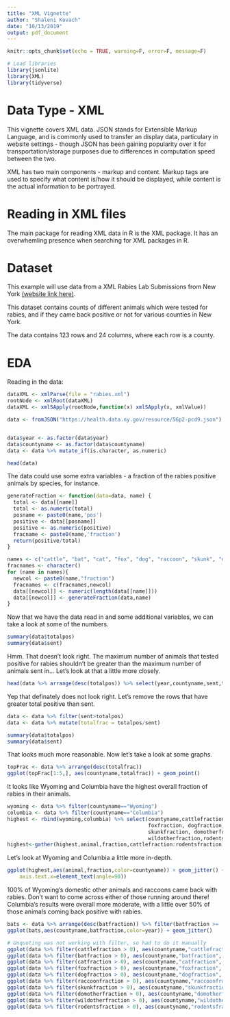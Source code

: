 ```yaml
---
title: "XML Vignette"
author: "Shaleni Kovach"
date: "10/13/2019"
output: pdf_document
---
```


```r
knitr::opts_chunk$set(echo = TRUE, warning=F, error=F, message=F)
```

```r
# Load libraries
library(jsonlite)
library(XML)
library(tidyverse)
```


# Data Type - XML
This vignette covers XML data. JSON stands for Extensible Markup Language, and is commonly used to  transfer an display data, particulary in website settings - though JSON has been gaining popularity over it for transportation/storage purposes due to differences in computation speed between the two. 

XML has two main components - markup and content. Markup tags are used to specify what content is/how it should be displayed, while content is the actual information to be portrayed. 


# Reading in XML files
The main package for reading XML data in R is the XML package. It has an overwhemling presence when searching for XML packages in R.
 
# Dataset
This example will use data from a XML Rabies Lab Submissions from New York [(website link here)](https://health.data.ny.gov/Health/Rabies-Laboratory-Submissions-Beginning-2017/56p2-pcd9).  

This dataset contains counts of different animals which were tested for rabies, and if they came back positive or not for various counties in New York.

The data contains 123 rows and 24 columns, where each row is a county.

# EDA

Reading in the data:

```r
dataXML <- xmlParse(file = "rabies.xml")
rootNode <- xmlRoot(dataXML)
dataXML <- xmlSApply(rootNode,function(x) xmlSApply(x, xmlValue))

data <- fromJSON("https://health.data.ny.gov/resource/56p2-pcd9.json")


data$year <- as.factor(data$year)
data$countyname <- as.factor(data$countyname)
data <- data %>% mutate_if(is.character, as.numeric)

head(data)
```

The data could use some extra variables - a fraction of the rabies positive animals by species, for instance.

```r
generateFraction <- function(data=data, name) {
  total <- data[[name]]
  total <- as.numeric(total)
  posname <- paste0(name,'pos')
  positive <- data[[posname]]
  positive <- as.numeric(positive)
  fracname <- paste0(name,'fraction')
  return(positive/total)
}

names <- c("cattle", "bat", "cat", "fox", "dog", "raccoon", "skunk", "domother", "wildother","rodents")
fracnames <- character()
for (name in names){
  newcol <- paste0(name,"fraction")
  fracnames <- c(fracnames,newcol)
  data[[newcol]] <- numeric(length(data[[name]]))
  data[[newcol]] <- generateFraction(data,name)
}
```

Now that we have the data read in and some additional variables, we can take a look at some of the numbers.

```r
summary(data$totalpos)
summary(data$sent)
```

Hmm. That doesn't look right. The maximum number of animals that tested positive for rabies shouldn't be greater than the maximum number of animals sent in... Let's look at that a little more closely.

```r
head(data %>% arrange(desc(totalpos)) %>% select(year,countyname,sent,totalpos))
```

Yep that definately does not look right. Let's remove the rows that have greater total positive than sent.

```r
data <- data %>% filter(sent>totalpos)
data <- data %>% mutate(totalfrac = totalpos/sent)

summary(data$totalpos)
summary(data$sent)
```

That looks much more reasonable. Now let's take a look at some graphs.

```r
topFrac <- data %>% arrange(desc(totalfrac))
ggplot(topFrac[1:5,], aes(countyname,totalfrac)) + geom_point()
```

It looks like Wyoming and Columbia have the highest overall fraction of rabies in their animals. 

```r
wyoming <- data %>% filter(countyname=="Wyoming")
columbia <- data %>% filter(countyname=="Columbia")
highest <- rbind(wyoming,columbia) %>% select(countyname,cattlefraction,batfraction,catfraction,
                                              foxfraction, dogfraction, raccoonfraction, 
                                              skunkfraction, domotherfraction, 
                                              wildotherfraction,rodentsfraction)
highest<-gather(highest,animal,fraction,cattlefraction:rodentsfraction)
```

Let's look at Wyoming and Columbia a little more in-depth.

```r
ggplot(highest,aes(animal,fraction,color=countyname)) + geom_jitter() + theme(
    axis.text.x=element_text(angle=90))
```

100% of Wyoming's domestic other animals and raccoons came back with rabies. Don't want to come across either of those running around there! Columbia's results were overall more moderate, with a little over 50% of those animals coming back positive with rabies. 

```r
bats <- data %>% arrange(desc(batfraction)) %>% filter(batfraction >= .1)
ggplot(bats,aes(countyname,batfraction,color=year)) + geom_jitter()
```

```r
# Unquoting was not working with filter, so had to do it manually
ggplot(data %>% filter(cattlefraction > 0), aes(countyname,"cattlefraction", color=year)) + geom_jitter()
ggplot(data %>% filter(batfraction > 0), aes(countyname,"batfraction", color=year)) + geom_jitter()
ggplot(data %>% filter(catfraction > 0), aes(countyname,"catfraction", color=year)) + geom_jitter()
ggplot(data %>% filter(foxfraction > 0), aes(countyname,"foxfraction", color=year)) + geom_jitter()
ggplot(data %>% filter(dogfraction > 0), aes(countyname,"dogfraction", color=year)) + geom_jitter()
ggplot(data %>% filter(raccoonfraction > 0), aes(countyname,"raccoonfraction", color=year)) + geom_jitter()
ggplot(data %>% filter(skunkfraction > 0), aes(countyname,"skunkfraction", color=year)) + geom_jitter()
ggplot(data %>% filter(domotherfraction > 0), aes(countyname,"domotherfraction", color=year)) + geom_jitter()
ggplot(data %>% filter(wildotherfraction > 0), aes(countyname,"wildotherfraction", color=year)) + geom_jitter()
ggplot(data %>% filter(rodentsfraction > 0), aes(countyname,"rodentsfraction", color=year)) + geom_jitter()
```
